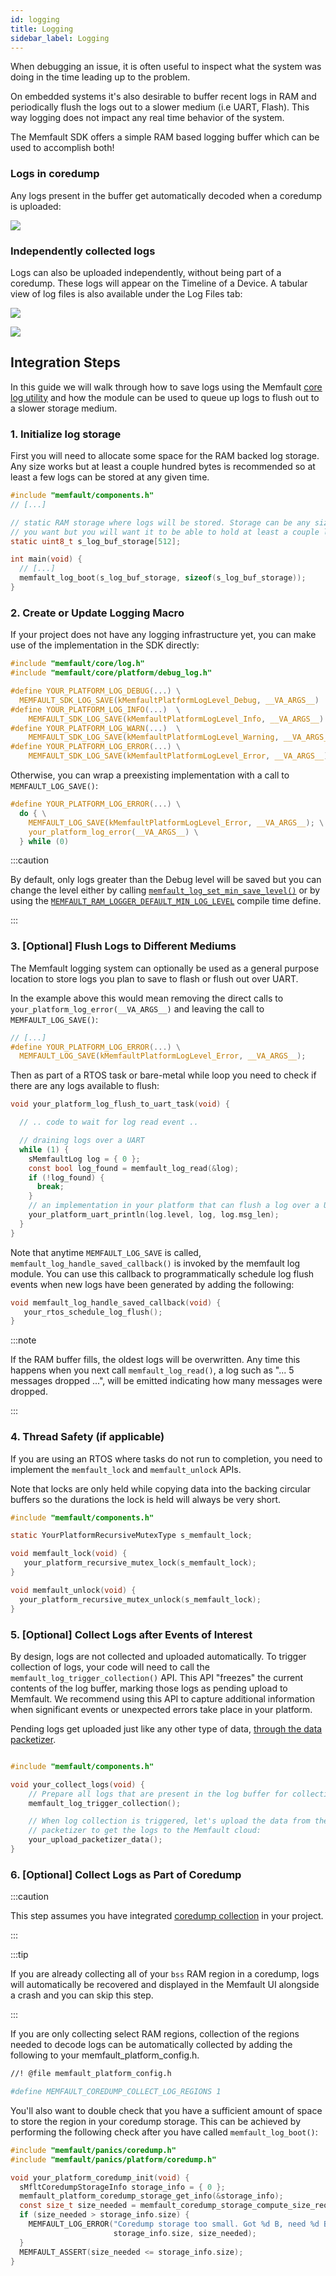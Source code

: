 ```yaml
---
id: logging
title: Logging
sidebar_label: Logging
---
```


When debugging an issue, it is often useful to inspect what the system was doing
in the time leading up to the problem.

On embedded systems it's also desirable to buffer recent logs in RAM and
periodically flush the logs out to a slower medium (i.e UART, Flash). This way
logging does not impact any real time behavior of the system.

The Memfault SDK offers a simple RAM based logging buffer which can be used to
accomplish both!

### Logs in coredump

Any logs present in the buffer get automatically decoded when a coredump is
uploaded:

![](/img/docs/mcu/logs-with-coredump.png)

### Independently collected logs

Logs can also be uploaded independently, without being part of a coredump. These
logs will appear on the Timeline of a Device. A tabular view of log files is
also available under the Log Files tab:

![](/img/docs/mcu/device-timeline-log.png)

![](/img/docs/mcu/log-file.png)

## Integration Steps

In this guide we will walk through how to save logs using the Memfault
[core log utility](https://github.com/memfault/memfault-firmware-sdk/blob/master/components/include/memfault/core/log.h#L10)
and how the module can be used to queue up logs to flush out to a slower storage
medium.

### 1. Initialize log storage

First you will need to allocate some space for the RAM backed log storage. Any
size works but at least a couple hundred bytes is recommended so at least a few
logs can be stored at any given time.

```c
#include "memfault/components.h"
// [...]

// static RAM storage where logs will be stored. Storage can be any size
// you want but you will want it to be able to hold at least a couple logs.
static uint8_t s_log_buf_storage[512];

int main(void) {
  // [...]
  memfault_log_boot(s_log_buf_storage, sizeof(s_log_buf_storage));
}
```

### 2. Create or Update Logging Macro

If your project does not have any logging infrastructure yet, you can make use
of the implementation in the SDK directly:

```c
#include "memfault/core/log.h"
#include "memfault/core/platform/debug_log.h"

#define YOUR_PLATFORM_LOG_DEBUG(...) \
  MEMFAULT_SDK_LOG_SAVE(kMemfaultPlatformLogLevel_Debug, __VA_ARGS__)
#define YOUR_PLATFORM_LOG_INFO(...)  \
    MEMFAULT_SDK_LOG_SAVE(kMemfaultPlatformLogLevel_Info, __VA_ARGS__)
#define YOUR_PLATFORM_LOG_WARN(...)  \
    MEMFAULT_SDK_LOG_SAVE(kMemfaultPlatformLogLevel_Warning, __VA_ARGS__)
#define YOUR_PLATFORM_LOG_ERROR(...) \
    MEMFAULT_SDK_LOG_SAVE(kMemfaultPlatformLogLevel_Error, __VA_ARGS__)
```

Otherwise, you can wrap a preexisting implementation with a call to
`MEMFAULT_LOG_SAVE()`:

```c
#define YOUR_PLATFORM_LOG_ERROR(...) \
  do { \
    MEMFAULT_LOG_SAVE(kMemfaultPlatformLogLevel_Error, __VA_ARGS__); \
    your_platform_log_error(__VA_ARGS__) \
  } while (0)
```

:::caution

By default, only logs greater than the Debug level will be saved but you can
change the level either by calling
[`memfault_log_set_min_save_level()`](https://github.com/memfault/memfault-firmware-sdk/blob/master/components/include/memfault/core/log.h#L45-L48)
or by using the
[`MEMFAULT_RAM_LOGGER_DEFAULT_MIN_LOG_LEVEL`](https://github.com/memfault/memfault-firmware-sdk/blob/master/components/src/memfault_log.c#L25-L27)
compile time define.

:::

### 3. [Optional] Flush Logs to Different Mediums

The Memfault logging system can optionally be used as a general purpose location
to store logs you plan to save to flash or flush out over UART.

In the example above this would mean removing the direct calls to
`your_platform_log_error(__VA_ARGS__)` and leaving the call to
`MEMFAULT_LOG_SAVE()`:

```c
// [...]
#define YOUR_PLATFORM_LOG_ERROR(...) \
  MEMFAULT_LOG_SAVE(kMemfaultPlatformLogLevel_Error, __VA_ARGS__);
```

Then as part of a RTOS task or bare-metal while loop you need to check if there
are any logs available to flush:

```c
void your_platform_log_flush_to_uart_task(void) {

  // .. code to wait for log read event ..

  // draining logs over a UART
  while (1) {
    sMemfaultLog log = { 0 };
    const bool log_found = memfault_log_read(&log);
    if (!log_found) {
      break;
    }
    // an implementation in your platform that can flush a log over a UART
    your_platform_uart_println(log.level, log, log.msg_len);
  }
}
```

Note that anytime `MEMFAULT_LOG_SAVE` is called,
`memfault_log_handle_saved_callback()` is invoked by the memfault log module.
You can use this callback to programmatically schedule log flush events when new
logs have been generated by adding the following:

```c
void memfault_log_handle_saved_callback(void) {
   your_rtos_schedule_log_flush();
}
```

:::note

If the RAM buffer fills, the oldest logs will be overwritten. Any time this
happens when you next call `memfault_log_read()`, a log such as "... 5 messages
dropped ...", will be emitted indicating how many messages were dropped.

:::

### 4. Thread Safety (if applicable)

If you are using an RTOS where tasks do not run to completion, you need to
implement the `memfault_lock` and `memfault_unlock` APIs.

Note that locks are only held while copying data into the backing circular
buffers so the durations the lock is held will always be very short.

```c
#include "memfault/components.h"

static YourPlatformRecursiveMutexType s_memfault_lock;

void memfault_lock(void) {
   your_platform_recursive_mutex_lock(s_memfault_lock);
}

void memfault_unlock(void) {
  your_platform_recursive_mutex_unlock(s_memfault_lock);
}
```

### 5. [Optional] Collect Logs after Events of Interest

By design, logs are not collected and uploaded automatically. To trigger
collection of logs, your code will need to call the
`memfault_log_trigger_collection()` API. This API "freezes" the current contents
of the log buffer, marking those logs as pending upload to Memfault. We
recommend using this API to capture additional information when significant
events or unexpected errors take place in your platform.

Pending logs get uploaded just like any other type of data,
[through the data packetizer](/docs/mcu/data-from-firmware-to-the-cloud).

```c

#include "memfault/components.h"

void your_collect_logs(void) {
    // Prepare all logs that are present in the log buffer for collection:
    memfault_log_trigger_collection();

    // When log collection is triggered, let's upload the data from the
    // packetizer to get the logs to the Memfault cloud:
    your_upload_packetizer_data();
}

```

### 6. [Optional] Collect Logs as Part of Coredump

:::caution

This step assumes you have integrated [coredump collection](/docs/mcu/coredumps)
in your project.

:::

:::tip

If you are already collecting all of your `bss` RAM region in a coredump, logs
will automatically be recovered and displayed in the Memfault UI alongside a
crash and you can skip this step.

:::

If you are only collecting select RAM regions, collection of the regions needed
to decode logs can be automatically collected by adding the following to your
memfault_platform_config.h.

```bash
//! @file memfault_platform_config.h

#define MEMFAULT_COREDUMP_COLLECT_LOG_REGIONS 1
```

You'll also want to double check that you have a sufficient amount of space to
store the region in your coredump storage. This can be achieved by performing
the following check after you have called `memfault_log_boot()`:

```c
#include "memfault/panics/coredump.h"
#include "memfault/panics/platform/coredump.h"

void your_platform_coredump_init(void) {
  sMfltCoredumpStorageInfo storage_info = { 0 };
  memfault_platform_coredump_storage_get_info(&storage_info);
  const size_t size_needed = memfault_coredump_storage_compute_size_required();
  if (size_needed > storage_info.size) {
    MEMFAULT_LOG_ERROR("Coredump storage too small. Got %d B, need %d B",
                       storage_info.size, size_needed);
  }
  MEMFAULT_ASSERT(size_needed <= storage_info.size);
}
```
